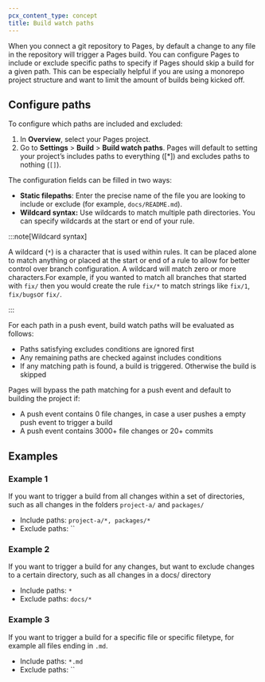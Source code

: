 ```yaml
---
pcx_content_type: concept
title: Build watch paths
---
```


When you connect a git repository to Pages, by default a change to any file in the repository will trigger a Pages build. You can configure Pages to include or exclude specific paths to specify if Pages should skip a build for a given path. This can be especially helpful if you are using a monorepo project structure and want to limit the amount of builds being kicked off.

## Configure paths

To configure which paths are included and excluded:

1. In **Overview**, select your Pages project.
2. Go to **Settings** > **Build** > **Build watch paths**. Pages will default to setting your project’s includes paths to everything (\[\*]) and excludes paths to nothing (`[]`).

The configuration fields can be filled in two ways:

- **Static filepaths**: Enter the precise name of the file you are looking to include or exclude (for example, `docs/README.md`).
- **Wildcard syntax:** Use wildcards to match multiple path directories. You can specify wildcards at the start or end of your rule.

:::note[Wildcard syntax]

A wildcard (`*`) is a character that is used within rules. It can be placed alone to match anything or placed at the start or end of a rule to allow for better control over branch configuration. A wildcard will match zero or more characters.For example, if you wanted to match all branches that started with `fix/` then you would create the rule `fix/*` to match strings like `fix/1`, `fix/bugs`or `fix/`.

:::

For each path in a push event, build watch paths will be evaluated as follows:

- Paths satisfying excludes conditions are ignored first
- Any remaining paths are checked against includes conditions
- If any matching path is found, a build is triggered. Otherwise the build is skipped

Pages will bypass the path matching for a push event and default to building the project if:

- A push event contains 0 file changes, in case a user pushes a empty push event to trigger a build
- A push event contains 3000+ file changes or 20+ commits

## Examples

### Example 1

If you want to trigger a build from all changes within a set of directories, such as all changes in the folders `project-a/` and `packages/`

- Include paths: `project-a/*, packages/*`
- Exclude paths: \`\`

### Example 2

If you want to trigger a build for any changes, but want to exclude changes to a certain directory, such as all changes in a docs/ directory

- Include paths: `*`
- Exclude paths: `docs/*`

### Example 3

If you want to trigger a build for a specific file or specific filetype, for example all files ending in `.md`.

- Include paths: `*.md`
- Exclude paths: \`\`
